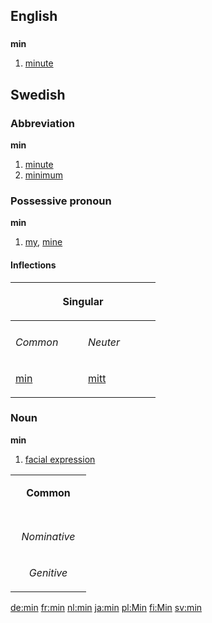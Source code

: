 ==English==

==={{Abbreviation}}===
'''min'''
#[[minute]]

==Swedish==
===Abbreviation===
'''min'''

#[[minute]]
#[[minimum]]

===Possessive pronoun===
'''min'''

#[[my]], [[mine]]

====Inflections====
{| border=1 cellspacing=0 
|- bgcolor="#FFFFF0" align=center
! colspan=2 width=200 | Singular
! rowspan=2 width=100 | Plural
|- bgcolor="#FFFFF0" align=center
|- bgcolor="#FFFFF0" align=center
| width=100 | ''Common''
| width=100 | ''Neuter''
|- align=center
| [[min]]
| [[mitt]]
| [[mina]]
|}

===Noun===
'''min'''

#[[facial expression]]

{| border=1 cellspacing=0
| bgcolor="#FFFFF0" colspan=5 align=center | '''Common'''
|-
|- bgcolor="#FFFFF0" align=center
! rowspan=2 | 
| colspan=2 width=105| Singular 
| colspan=2 | Plural
|- bgcolor="#FFFFF0" align=center
| width=105 | ''Indefinite'' 
| width=105 | ''Definite'' 
| width=105 |  ''Indefinite'' 
|  width=105 | ''Definite''
|- align=center
| width=105 bgcolor="#FFFFF0" | ''Nominative'' 
| [[min]]
| [[minen]]
| [[miner]]
| [[minerna]]
|- align=center
| width=105 bgcolor="#FFFFF0" | ''Genitive'' 
| [[mins]]
| [[minens]]
| [[miners]]
| [[minernas]]
|}

[[de:min]]
[[fr:min]]
[[nl:min]]
[[ja:min]]
[[pl:Min]]
[[fi:Min]]
[[sv:min]]